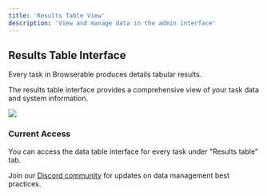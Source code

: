 ```yaml
---
title: 'Results Table View'
description: 'View and manage data in the admin interface'
---
```


## Results Table Interface

Every task in Browserable produces details tabular results.

The results table interface provides a comprehensive view of your task data and system information.

<img class="border-2" src="/images/browserable-results.png" />

### Current Access

You can access the data table interface for every task under "Results table" tab.

Join our [Discord community](https://discord.gg/b6s9fXNjeQ) for updates on data management best practices. 
